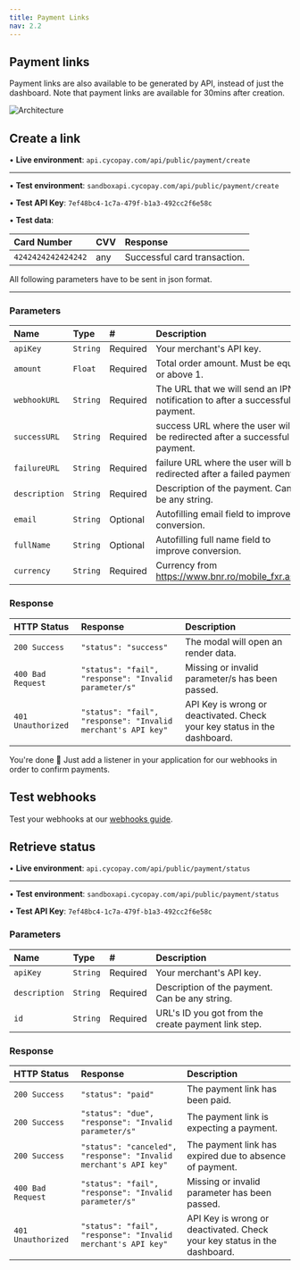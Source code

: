 ```yaml
---
title: Payment Links
nav: 2.2
---
```




## Payment links

Payment links are also available to be generated by API, instead of just the dashboard.
Note that payment links are available for 30mins after creation.

![Architecture](/docs/v2/flow.png)




## Create a link






• **Live environment**: `api.cycopay.com/api/public/payment/create`

---

• **Test environment**: `sandboxapi.cycopay.com/api/public/payment/create`

• **Test API Key**: `7ef48bc4-1c7a-479f-b1a3-492cc2f6e58c`

• **Test data**:

| Card Number      | CVV                                                                                   | Response                            |
| :-------- | :------------------------------------------------------------------------------------- | :------------------------------------- |
| `4242424242424242` | any | Successful card transaction. |

All following parameters have to be sent in json format.

---

### Parameters

| Name      | Type                                                                                   | #      | Description                            |
| :-------- | :------------------------------------------------------------------------------------- | :-------- | :------------------------------------- |
| `apiKey` | `String` | Required | Your merchant's API key. |
| `amount` | `Float` | Required | Total order amount. Must be equal or above 1. |
| `webhookURL` | `String` | Required | The URL that we will send an IPN notification to after a successful payment. |
| `successURL` | `String` | Required | success URL where the user will be redirected after a successful payment. |
| `failureURL` | `String` | Required | failure URL where the user will be redirected after a failed payment. |
| `description` | `String` | Required | Description of the payment. Can be any string. |
| `email` | `String` | Optional | Autofilling email field to improve conversion. |
| `fullName` | `String` | Optional | Autofilling full name field to improve conversion. |
| `currency` | `String` | Required | Currency from https://www.bnr.ro/mobile_fxr.aspx |

### Response

| HTTP Status      | Response                                                                                   | Description                            |
| :-------- | :------------------------------------------------------------------------------------- | :------------------------------------- |
| `200 Success` | `"status": "success"` | The modal will open an render data. |
| `400 Bad Request` | `"status": "fail", "response": "Invalid parameter/s"` | Missing or invalid parameter/s has been passed. |
| `401 Unauthorized` | `"status": "fail", "response": "Invalid merchant's API key"` | API Key is wrong or deactivated. Check your key status in the dashboard. |


 You're done 🥳 Just add a listener in your application for our webhooks in order to confirm payments.



## Test webhooks

Test your webhooks at our [webhooks guide](/javascript/v2/features/modal).








## Retrieve status

• **Live environment**: `api.cycopay.com/api/public/payment/status`

---

• **Test environment**: `sandboxapi.cycopay.com/api/public/payment/status`

• **Test API Key**: `7ef48bc4-1c7a-479f-b1a3-492cc2f6e58c`



### Parameters


| Name      | Type                                                                                   | #      | Description                            |
| :-------- | :------------------------------------------------------------------------------------- | :-------- | :------------------------------------- |
| `apiKey` | `String` | Required | Your merchant's API key. |
| `description` | `String` | Required | Description of the payment. Can be any string. |
| `id` | `String` | Required | URL's ID you got from the create payment link step. |

### Response

| HTTP Status      | Response                                                                                   | Description                            |
| :-------- | :------------------------------------------------------------------------------------- | :------------------------------------- |
| `200 Success` | `"status": "paid"` | 	The payment link has been paid. |
| `200 Success` | `"status": "due", "response": "Invalid parameter/s"` | The payment link is expecting a payment. |
| `200 Success` | `"status": "canceled", "response": "Invalid merchant's API key"` | The payment link has expired due to absence of payment. |
| `400 Bad Request` | `"status": "fail", "response": "Invalid parameter/s"` | Missing or invalid parameter has been passed. |
| `401 Unauthorized` | `"status": "fail", "response": "Invalid merchant's API key"` | API Key is wrong or deactivated. Check your key status in the dashboard. |



